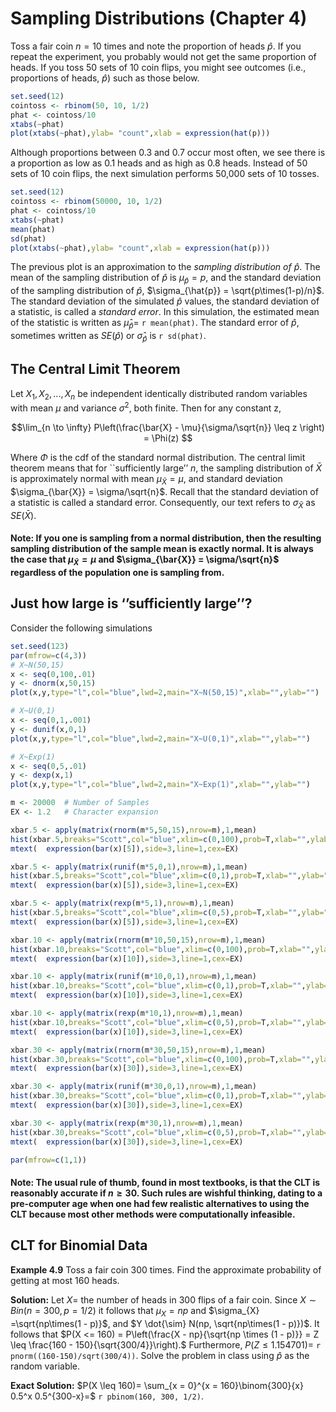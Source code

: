 
Sampling Distributions (Chapter 4)
========================================================

Toss a fair coin $n = 10$ times and note the proportion of heads $\hat{p}$.  If you repeat the experiment, you probably would not get the same proportion of heads.  If you toss 50 sets of 10 coin flips, you might see outcomes (i.e., proportions of heads, $\hat{p}$) such as those below.

```r
set.seed(12)
cointoss <- rbinom(50, 10, 1/2)
phat <- cointoss/10
xtabs(~phat)
plot(xtabs(~phat),ylab= "count",xlab = expression(hat(p)))
```
Although proportions between 0.3 and 0.7 occur most often, we see there is a proportion as low as 0.1 heads and as high as 0.8 heads.  Instead of 50 sets of 10 coin flips, the next simulation performs 50,000 sets of 10 tosses.

```r
set.seed(12)
cointoss <- rbinom(50000, 10, 1/2)
phat <- cointoss/10
xtabs(~phat)
mean(phat)
sd(phat)
plot(xtabs(~phat),ylab= "count",xlab = expression(hat(p)))
```

The previous plot is an approximation to the *sampling distribution of $\hat{p}$*.  The mean of the sampling distribution of $\hat{p}$ is $\mu_{\hat{p}} = p$, and the standard deviation of the sampling distribution of $\hat{p}$, $\sigma_{\hat{p}} = \sqrt{p\times(1-p)/n}$.  The standard deviation of the simulated $\hat{p}$ values, the standard deviation of a statistic, is called a *standard error*.  In this simulation, the estimated mean of the statistic is written as $\hat{\mu}_{\hat{p}}=$ `r mean(phat)`. The standard error of $\hat{p}$, sometimes written as $SE(\hat{p})$ or $\hat{\sigma}_{\hat{p}}$ is `r sd(phat)`.

## The Central Limit Theorem

Let $X_1, X_2,...,X_n$ be independent identically distributed random variables with mean $\mu$ and variance $\sigma^2$, both finite.  Then for any constant z,

$$\lim_{n \to \infty} P\left(\frac{\bar{X} - \mu}{\sigma/\sqrt{n}} \leq z \right) = \Phi(z) $$

Where $\Phi$ is the cdf of the standard normal distribution.  The central limit theorem means that for ``sufficiently large'' $n$, the sampling distribution of $\bar{X}$ is approximately normal with mean $\mu_{\bar{X}}= \mu$, and standard deviation $\sigma_{\bar{X}} = \sigma/\sqrt{n}$.  Recall that the standard deviation of a statistic is called a standard error.  Consequently, our text refers to $\sigma_{\bar{X}}$ as $SE(\bar{X})$.

#### Note:  If you one is sampling from a normal distribution, then the resulting sampling distribution of the sample mean is exactly normal.  It is always the case that $\mu_{\bar{X}} = \mu$ and $\sigma_{\bar{X}} = \sigma/\sqrt{n}$ regardless of the population one is sampling from.

## Just how large is ''sufficiently large''?

Consider the following simulations

```r
set.seed(123)
par(mfrow=c(4,3))
# X~N(50,15)
x <- seq(0,100,.01)
y <- dnorm(x,50,15)
plot(x,y,type="l",col="blue",lwd=2,main="X~N(50,15)",xlab="",ylab="")

# X~U(0,1)
x <- seq(0,1,.001)
y <- dunif(x,0,1)
plot(x,y,type="l",col="blue",lwd=2,main="X~U(0,1)",xlab="",ylab="")

# X~Exp(1)
x <- seq(0,5,.01)
y <- dexp(x,1)
plot(x,y,type="l",col="blue",lwd=2,main="X~Exp(1)",xlab="",ylab="")

m <- 20000  # Number of Samples
EX <- 1.2   # Character expansion

xbar.5 <- apply(matrix(rnorm(m*5,50,15),nrow=m),1,mean)
hist(xbar.5,breaks="Scott",col="blue",xlim=c(0,100),prob=T,xlab="",ylab="",main="")
mtext(  expression(bar(x)[5]),side=3,line=1,cex=EX)

xbar.5 <- apply(matrix(runif(m*5,0,1),nrow=m),1,mean)
hist(xbar.5,breaks="Scott",col="blue",xlim=c(0,1),prob=T,xlab="",ylab="",main="")
mtext(  expression(bar(x)[5]),side=3,line=1,cex=EX)

xbar.5 <- apply(matrix(rexp(m*5,1),nrow=m),1,mean)
hist(xbar.5,breaks="Scott",col="blue",xlim=c(0,5),prob=T,xlab="",ylab="",main="")
mtext(  expression(bar(x)[5]),side=3,line=1,cex=EX)

xbar.10 <- apply(matrix(rnorm(m*10,50,15),nrow=m),1,mean)
hist(xbar.10,breaks="Scott",col="blue",xlim=c(0,100),prob=T,xlab="",ylab="",main="")
mtext(  expression(bar(x)[10]),side=3,line=1,cex=EX)

xbar.10 <- apply(matrix(runif(m*10,0,1),nrow=m),1,mean)
hist(xbar.10,breaks="Scott",col="blue",xlim=c(0,1),prob=T,xlab="",ylab="",main="")
mtext(  expression(bar(x)[10]),side=3,line=1,cex=EX)

xbar.10 <- apply(matrix(rexp(m*10,1),nrow=m),1,mean)
hist(xbar.10,breaks="Scott",col="blue",xlim=c(0,5),prob=T,xlab="",ylab="",main="")
mtext(  expression(bar(x)[10]),side=3,line=1,cex=EX)

xbar.30 <- apply(matrix(rnorm(m*30,50,15),nrow=m),1,mean)
hist(xbar.30,breaks="Scott",col="blue",xlim=c(0,100),prob=T,xlab="",ylab="",main="")
mtext(  expression(bar(x)[30]),side=3,line=1,cex=EX)

xbar.30 <- apply(matrix(runif(m*30,0,1),nrow=m),1,mean)
hist(xbar.30,breaks="Scott",col="blue",xlim=c(0,1),prob=T,xlab="",ylab="",main="")
mtext(  expression(bar(x)[30]),side=3,line=1,cex=EX)

xbar.30 <- apply(matrix(rexp(m*30,1),nrow=m),1,mean)
hist(xbar.30,breaks="Scott",col="blue",xlim=c(0,5),prob=T,xlab="",ylab="",main="")
mtext(  expression(bar(x)[30]),side=3,line=1,cex=EX)

par(mfrow=c(1,1))
```

#### Note:  The usual rule of thumb, found in most textbooks, is that the CLT is reasonably accurate if $n \geq 30$.  Such rules are wishful thinking, dating to a pre-computer age when one had few realistic alternatives to using the CLT because most other methods were computationally infeasible.


## CLT for Binomial Data

**Example 4.9** Toss a fair coin 300 times.  Find the approximate probability of getting at most 160 heads.

**Solution:** Let $X=$ the number of heads in 300 flips of a fair coin.  Since $X \sim Bin(n = 300, p = 1/2)$ it follows that $\mu_X = np$ and $\sigma_{X} =\sqrt{np\times(1 - p)}$, and $Y \dot{\sim} N(np, \sqrt{np\times(1 - p)})$.  It follows that $P(X <= 160) = P\left(\frac{X - np}{\sqrt{np \times (1 - p)}} = Z \leq \frac{160 - 150}{\sqrt{300/4}}\right).$  Furthermore, $P(Z \leq 1.154701)=$ `r pnorm((160-150)/sqrt(300/4))`.  Solve the problem in class using $\hat{p}$ as the random variable.

**Exact Solution:** $P(X \leq 160)= \sum_{x = 0}^{x = 160}\binom{300}{x} 0.5^x 0.5^{300-x}=$ `r pbinom(160, 300, 1/2)`.
